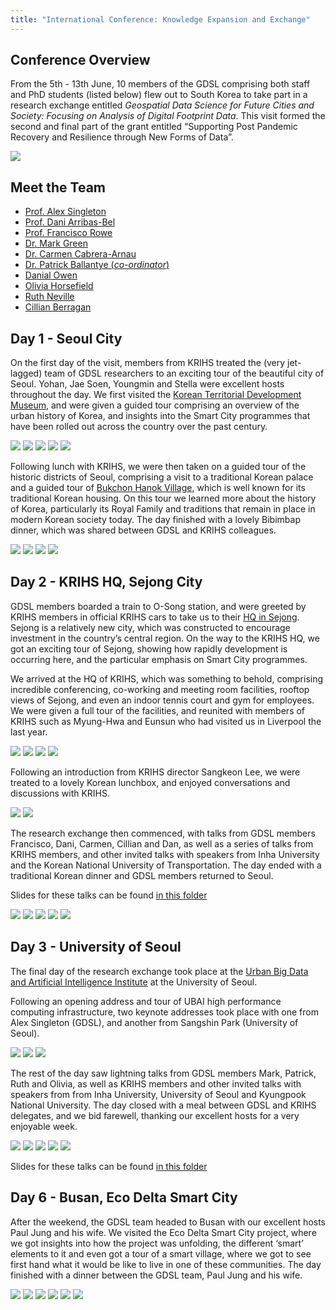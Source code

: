 ```yaml
---
title: "International Conference: Knowledge Expansion and Exchange"
---
```


## Conference Overview

From the 5th - 13th June, 10 members of the GDSL comprising both staff and PhD students (listed below) flew out to South Korea to take part in a research exchange entitled *Geospatial Data Science for Future Cities and Society: Focusing on Analysis of Digital Footprint Data*. This visit formed the second and final part of the grant entitled "Supporting Post Pandemic Recovery and Resilience through New Forms of Data".

![](photo/seoul.jpg)

## Meet the Team

-   [Prof. Alex Singleton](https://www.alex-singleton.com//)
-   [Prof. Dani Arribas-Bel](https://darribas.org/)
-   [Prof. Francisco Rowe](https://www.franciscorowe.com/)
-   [Dr. Mark Green](https://www.liverpool.ac.uk/environmental-sciences/staff/mark-green/)
-   [Dr. Carmen Cabrera-Arnau](https://www.liverpool.ac.uk/environmental-sciences/staff/carmen-cabrera-arnau/)
-   [Dr. Patrick Ballantye (*co-ordinator*)](https://patrickballantyne.github.io/)
-   [Danial Owen](https://twitter.com/danialowencdt?lang=en-GB)
-   [Olivia Horsefield](https://twitter.com/OliviaJH_)
-   [Ruth Neville](https://twitter.com/ruthneville20)
-   [Cillian Berragan](https://twitter.com/cjberragan)

## Day 1 - Seoul City

On the first day of the visit, members from KRIHS treated the (very jet-lagged) team of GDSL researchers to an exciting tour of the beautiful city of Seoul. Yohan, Jae Soen, Youngmin and Stella were excellent hosts throughout the day. We first visited the [Korean Territorial Development Museum](), and were given a guided tour comprising an overview of the urban history of Korea, and insights into the Smart City programmes that have been rolled out across the country over the past century.

![](photo2/a1.jpg) ![](photo2/a2.jpg) ![](photo2/a3.jpg) ![](photo2/a9.jpg) ![](photo2/a10.jpg)

Following lunch with KRIHS, we were then taken on a guided tour of the historic districts of Seoul, comprising a visit to a traditional Korean palace and a guided tour of [Bukchon Hanok Village](https://www.google.com/maps/place/Bukchon+Hanok+Village/@37.5786206,126.9697596,15.37z/data=!4m15!1m8!3m7!1s0x357ca2012d5c39cf:0x7e11eca1405bf29b!2sSeoul,+South+Korea!3b1!8m2!3d37.5518911!4d126.9917937!16zL20vMGhzcWY!3m5!1s0x357ca2daaff8c14f:0xcdbcbaa9ffc9e59a!8m2!3d37.5814696!4d126.9849519!16s%2Fm%2F043pdws?entry=ttu), which is well known for its traditional Korean housing. On this tour we learned more about the history of Korea, particularly its Royal Family and traditions that remain in place in modern Korean society today. The day finished with a lovely Bibimbap dinner, which was shared between GDSL and KRIHS colleagues.

![](photo2/a4.jpg) ![](photo2/a5.jpg) ![](photo2/a11.jpg) ![](photo2/a12.jpg)

## Day 2 - KRIHS HQ, Sejong City

GDSL members boarded a train to O-Song station, and were greeted by KRIHS members in official KRIHS cars to take us to their [HQ in Sejong](https://www.google.com/maps/place/Korea+Research+Institute+for+Human+Settlements/@36.4915488,127.2980872,17z/data=!3m1!4b1!4m6!3m5!1s0x357b5e1ea715e2d5:0x74d0c839993eb57f!8m2!3d36.4915488!4d127.3006621!16s%2Fg%2F121tyk29?entry=ttu). Sejong is a relatively new city, which was constructed to encourage investment in the country's central region. On the way to the KRIHS HQ, we got an exciting tour of Sejong, showing how rapidly development is occurring here, and the particular emphasis on Smart City programmes.

We arrived at the HQ of KRIHS, which was something to behold, comprising incredible conferencing, co-working and meeting room facilities, rooftop views of Sejong, and even an indoor tennis court and gym for employees. We were given a full tour of the facilities, and reunited with members of KRIHS such as Myung-Hwa and Eunsun who had visited us in Liverpool the last year.

![](photo2/a6.jpg) ![](photo2/a13.jpg) ![](photo2/a14.jpg) ![](photo2/a7.jpg)

Following an introduction from KRIHS director Sangkeon Lee, we were treated to a lovely Korean lunchbox, and enjoyed conversations and discussions with KRIHS.

![](photo2/a8.jpg) ![](photo2/a20.jpg)

The research exchange then commenced, with talks from GDSL members Francisco, Dani, Carmen, Cillian and Dan, as well as a series of talks from KRIHS members, and other invited talks with speakers from Inha University and the Korean National University of Transportation. The day ended with a traditional Korean dinner and GDSL members returned to Seoul.

Slides for these talks can be found [in this folder](slides/)

![](photo2/a15.jpg) ![](photo2/a16.jpg) ![](photo2/a17.jpg) ![](photo2/a18.jpg) ![](photo2/a19.jpg)

## Day 3 - University of Seoul

The final day of the research exchange took place at the [Urban Big Data and Artificial Intelligence Institute](https://ubai.uos.ac.kr/) at the University of Seoul.

Following an opening address and tour of UBAI high performance computing infrastructure, two keynote addresses took place with one from Alex Singleton (GDSL), and another from Sangshin Park (University of Seoul).

![](photo2/a22.jpg) ![](photo2/a23.jpg) ![](photo2/a24.jpg)

The rest of the day saw lightning talks from GDSL members Mark, Patrick, Ruth and Olivia, as well as KRIHS members and other invited talks with speakers from from Inha University, University of Seoul and Kyungpook National University. The day closed with a meal between GDSL and KRIHS delegates, and we bid farewell, thanking our excellent hosts for a very enjoyable week.

![](photo2/a25.jpg) ![](photo2/a26.jpg) ![](photo2/a27.jpg) ![](photo2/a28.jpg) ![](photo2/a29.jpg)

Slides for these talks can be found [in this folder](slides/)

## Day 6 - Busan, Eco Delta Smart City

After the weekend, the GDSL team headed to Busan with our excellent hosts Paul Jung and his wife. We visited the Eco Delta Smart City project, where we got insights into how the project was unfolding, the different 'smart' elements to it and even got a tour of a smart village, where we got to see first hand what it would be like to live in one of these communities. The day finished with a dinner between the GDSL team, Paul Jung and his wife.

![](photo2/a30.jpg) ![](photo2/a31.jpg) ![](photo2/a32.jpg) ![](photo2/a33.jpg) ![](photo2/a34.jpg) ![](photo2/a36.jpg)
